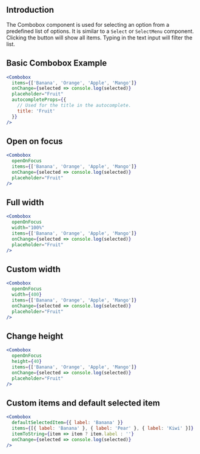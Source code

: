 
## Introduction

The Combobox component is used for selecting an option from a predefined list of options.
It is similar to a `Select` or `SelectMenu` component.
Clicking the button will show all items.
Typing in the text input will filter the list.

## Basic Combobox Example

```jsx
<Combobox
  items={['Banana', 'Orange', 'Apple', 'Mango']}
  onChange={selected => console.log(selected)}
  placeholder="Fruit"
  autocompleteProps={{
    // Used for the title in the autocomplete.
    title: 'Fruit'
  }}
/>
```

## Open on focus

```jsx
<Combobox
  openOnFocus
  items={['Banana', 'Orange', 'Apple', 'Mango']}
  onChange={selected => console.log(selected)}
  placeholder="Fruit"
/>
```

## Full width

```jsx
<Combobox
  openOnFocus
  width="100%"
  items={['Banana', 'Orange', 'Apple', 'Mango']}
  onChange={selected => console.log(selected)}
  placeholder="Fruit"
/>
```

## Custom width

```jsx
<Combobox
  openOnFocus
  width={400}
  items={['Banana', 'Orange', 'Apple', 'Mango']}
  onChange={selected => console.log(selected)}
  placeholder="Fruit"
/>
```

## Change height

```jsx
<Combobox
  openOnFocus
  height={40}
  items={['Banana', 'Orange', 'Apple', 'Mango']}
  onChange={selected => console.log(selected)}
  placeholder="Fruit"
/>
```

## Custom items and default selected item

```jsx
<Combobox
  defaultSelectedItem={{ label: 'Banana' }}
  items={[{ label: 'Banana' }, { label: 'Pear' }, { label: 'Kiwi' }]}
  itemToString={item => item ? item.label : ''}
  onChange={selected => console.log(selected)}
/>
```


<PropsTable of="Combobox" />
